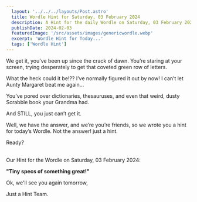```yaml
---
  layout: '../../../layouts/Post.astro'
  title: Wordle Hint for Saturday, 03 February 2024
  description: A Hint for the daily Wordle on Saturday, 03 February 2024
  publishDate: 2024-02-03
  featuredImage: '/src/assets/images/genericwordle.webp'
  excerpt: 'Wordle Hint for Today...'
  tags: ['Wordle Hint']
---
```


  We get it, you’ve been up since the crack of dawn. You’re staring at your screen, trying desperately to get that coveted green row of letters. 

  What the heck could it be!??
  I’ve normally figured it out by now!
  I can’t let Aunty Margaret beat me again… 

  You’ve pored over dictionaries, thesauruses, and even that weird, dusty Scrabble book your Grandma had.

  And STILL, you just can’t get it. 

  Well, we have the answer, and we’re you’re friends, so we wrote you a hint for today’s Wordle.
  Not the answer! just a hint. 

  Ready?<br /><br />

  Our Hint for the Wordle on Saturday, 03 February 2024:

  **"Tiny specs of something great!"**

  Ok, we'll see you again tomorrow, 

  Just a Hint Team.
  